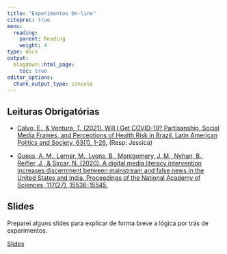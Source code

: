 ```yaml
---
title: "Experimentos On-line"
citeproc: true
menu: 
  reading:
    parent: Reading
    weight: 4
type: docs
output:
  blogdown::html_page:
    toc: true
editor_options: 
  chunk_output_type: console
---
```


## Leituras Obrigatórias


- [Calvo, E., & Ventura, T. (2021). Will I Get COVID-19? Partisanship, Social Media Frames, and Perceptions of Health Risk in Brazil. Latin American Politics and Society, 63(1), 1-26.](https://tiagoventura.rbind.io/publication/will_i_get_covid/Calvo_Ventura_Covid_Social_Media.pdf)  (Resp: Jessica) 

- [Guess, A. M., Lerner, M., Lyons, B., Montgomery, J. M., Nyhan, B., Reifler, J., & Sircar, N. (2020). A digital media literacy intervention increases discernment between mainstream and false news in the United States and India. Proceedings of the National Academy of Sciences, 117(27), 15536-15545.](../textos/guess_digital_lit.pdf)


## Slides

Preparei alguns slides para explicar de forma breve a lógica por trás de experimentos. 

[Slides](/slides/slides_experimentos.html)

